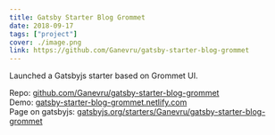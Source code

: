 ```yaml
---
title: Gatsby Starter Blog Grommet
date: 2018-09-17
tags: ["project"]
cover: ./image.png
link: https://github.com/Ganevru/gatsby-starter-blog-grommet
---
```


Launched a Gatsbyjs starter based on Grommet UI.

Repo: [github.com/Ganevru/gatsby-starter-blog-grommet](https://github.com/Ganevru/gatsby-starter-blog-grommet)  
Demo: [gatsby-starter-blog-grommet.netlify.com](https://gatsby-starter-blog-grommet.netlify.com)  
Page on gatsbyjs: [gatsbyjs.org/starters/Ganevru/gatsby-starter-blog-grommet](https://www.gatsbyjs.org/starters/Ganevru/gatsby-starter-blog-grommet)
